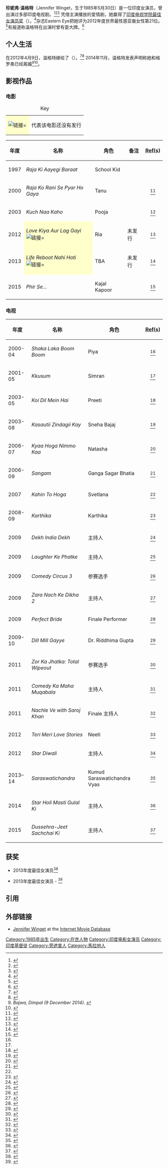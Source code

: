 {{Infobox person
| name= Jennifer Winget
| image = Jennifer Winget at the 25th SOL Lions Gold Awards 2018 (15) (cropped).jpg
| image_size = 250px
| caption= 
| birth_name= Jennifer Winget
| birth_date = {{Birth date and age|df=yes|1985|5|30}}<ref>{{cite web |author=Aaqilah |url=http://entertainment.oneindia.in/television/news/2014/jennifer-winget-birthday-what-is-karan-singh-grover-surprise-wifey-141480.html |title=Jennifer Winget's Birthday: What Is Karan Singh Grover's Surprise For Wifey? - Oneindia Entertainment |publisher=Entertainment.oneindia.in |date=30 May 2014 |accessdate=2 August 2014 |archive-date=2014-06-18 |archive-url=https://web.archive.org/web/20140618202900/http://entertainment.oneindia.in/television/news/2014/jennifer-winget-birthday-what-is-karan-singh-grover-surprise-wifey-141480.html |dead-url=no }}</ref><ref>{{cite web |url=http://us.india.com/stream/jennifer-winget-birthday-bumps-10-things-to-know-about-the-indian-tv-star-67699/ |title=Jennifer Winget Birthday Bumps: 10 Things to know about the Indian TV star! |publisher=India.com |date=30 May 2014 |accessdate=16 October 2014 |archive-date=2015-01-11 |archive-url=https://web.archive.org/web/20150111182811/http://us.india.com/stream/jennifer-winget-birthday-bumps-10-things-to-know-about-the-indian-tv-star-67699/ |dead-url=no }}</ref>
| birth_place = {{IND}}[[孟買|孟買]]<ref>{{cite web|url=http://www.thenewsreports.com/jennifer-winget-gears-up-for-cinematic-debut-with-kunal-kohlis-phir-se/10962/devrupa-rakshit|title=Jennifer Winget gears up for cinematic debut with Kunal Kohli's 'Phir Se'|work=The News Reports|accessdate=20 December 2014|archive-url=https://web.archive.org/web/20150318223403/http://www.thenewsreports.com/jennifer-winget-gears-up-for-cinematic-debut-with-kunal-kohlis-phir-se/10962/devrupa-rakshit|archive-date=2015-03-18|dead-url=yes}}</ref>
| occupation = 演員、電視主持
| spouse = {{marriage|[[Karan_Singh_Grover|Karan Singh Grover]]|2012|2014|reason=divorced}}<ref name="Karan-Jennifer divorce">{{cite web|last1=Bajwa|first1=Dimpal|title=Karan Singh Grover confirms divorce with Jennifer Winget on Twitter|url=http://indianexpress.com/article/entertainment/television/karan-singh-grover-confirms-divorce-with-jennifer-winget-on-twitter/|publisher=Indian Express|accessdate=15 December 2014|date=9 December 2014|archive-date=2018-12-25|archive-url=https://web.archive.org/web/20181225091925/https://indianexpress.com/article/entertainment/television/karan-singh-grover-confirms-divorce-with-jennifer-winget-on-twitter/|dead-url=no}}</ref>
| nationality = [[印度|印度]]
| residence =
| years_active = 1988年至今
}}

'''珍妮弗·温格特'''（Jennifer Winget，生于1985年5月30日）是一位印度女演员，曾出演过多部印度电视剧。<ref>{{Cite web|url=http://timesofindia.indiatimes.com/entertainment/hindi/tv/news-interviews/Mixing-cultures-Jennifer-Winget/articleshow/2304718.cms|title=Mixing cultures: Jennifer Winget - The Times of India|accessdate=2 August 2014|author=|date=24 August 2007|publisher=Timesofindia.indiatimes.com|archive-date=2018-12-25|archive-url=https://web.archive.org/web/20181225091912/https://timesofindia.indiatimes.com/entertainment/hindi/tv/news-interviews/Mixing-cultures-Jennifer-Winget/articleshow/2304718.cms%20|dead-url=no}}</ref><ref>{{Cite news|url=http://timesofindia.indiatimes.com/entertainment/hindi/tv/news-interviews/Only-Jennifer-can-keep-me-straight-KSG/articleshow/16854182.cms|title=Only Jennifer can keep me straight: KSG|last=Tiwari|first=Vijaya|date=17 October 2012|newspaper=indiatimes.com|accessdate=7 April 2014|archive-date=2018-12-25|archive-url=https://web.archive.org/web/20181225092029/https://timesofindia.indiatimes.com/entertainment/hindi/tv/news-interviews/Only-Jennifer-can-keep-me-straight-KSG/articleshow/16854182.cms|dead-url=no}}</ref><ref>{{Cite web|url=http://www.hindustantimes.com/entertainment/television/i-m-god-s-favourite-child-jennifer-winget/article1-1035519.aspx|script-title=en:I’m God’s favourite child: Jennifer Winget|accessdate=2 August 2014|date=|publisher=Hindustan Times}}</ref> 凭借主演{{link-en|Star Plus|Star Plus}}播放的爱情剧{{link-en|月亮的守护|Saraswatichandra (TV series)}}，她赢得了[[印度电视学院最佳女演员奖|印度电视学院最佳女演员奖]]（{{lang|en|Television Academy Awards for Best Actress Critics}}）。<ref name="ibnlive1">{{Cite news|url=http://ibnlive.in.com/news/karan-singh-grover-devoleena-bag-top-honours-at-ita-awards/430224-44-124.html|title=Karan Singh Grover, Devoleena bag top honours at ITA awards|date=24 October 2013|newspaper=in.com|accessdate=7 April 2014|archive-date=2015-01-10|archive-url=https://web.archive.org/web/20150110063016/http://ibnlive.in.com/news/karan-singh-grover-devoleena-bag-top-honours-at-ita-awards/430224-44-124.html|dead-url=no}}</ref>杂志Eastern Eye把她评为2012年度世界最性感亚裔女性第21位。<ref>{{Cite web|url=http://archive.mid-day.com/entertainment/2012/dec/061212-Priyanka-Chopra-named-world-sexiest-Asian-woman.htm|title=Priyanka Chopra named world's sexiest Asian woman|accessdate=8 August 2014|date=6 December 2012|publisher=Archive.mid-day.com|archive-url=https://web.archive.org/web/20180916011914/http://archive.mid-day.com/entertainment/2012/dec/061212-Priyanka-Chopra-named-world-sexiest-Asian-woman.htm|archive-date=2018-09-16|dead-url=yes}}</ref>有报道称温格特在出演{{link-en|月亮的守护|Saraswatichandra (TV series)}}时曾有耍大牌。<ref>{{Cite web |url=http://www.dnaindia.com/entertainment/report-saraswatichandra-to-go-off-air-in-may-end-1984089 |title=存档副本 |accessdate=2016-05-12 |archive-date=2016-12-17 |archive-url=https://web.archive.org/web/20161217115100/http://www.dnaindia.com/entertainment/report-saraswatichandra-to-go-off-air-in-may-end-1984089 |dead-url=no }}</ref>

== 个人生活 ==
在2012年4月9日，温格特嫁给了{{link-en|卡兰·辛格 格罗弗|Karan Singh Grover}}（{{lang|en|Karan Singh Grover}}）。<ref>{{Cite web |url=http://timesofindia.indiatimes.com/tv/news/hindi/Karan-Singh-Grovers-link-ups/photostory/45616360.cms |title=存档副本 |accessdate=2016-05-12 |archive-date=2015-04-18 |archive-url=https://web.archive.org/web/20150418065421/http://timesofindia.indiatimes.com/tv/news/hindi/Karan-Singh-Grovers-link-ups/photostory/45616360.cms |dead-url=no }}</ref><ref>{{Cite news|url=http://timesofindia.indiatimes.com/entertainment/tv/Ive-no-strategies-to-keep-Karan-tied-down-Jennifer-Winget/articleshow/12797790.cms|title=I've no strategies to keep Karan tied down: Jennifer Winget|last=Maheshwari|first=Neha|date=22 April 2012|newspaper=indiatimes.com|accessdate=7 April 2014|archive-date=2018-12-25|archive-url=https://web.archive.org/web/20181225092040/https://timesofindia.indiatimes.com/entertainment/tv/Ive-no-strategies-to-keep-Karan-tied-down-Jennifer-Winget/articleshow/12797790.cms|dead-url=no}}</ref> 2014年11月，温格特发表声明称她和格罗弗已经离婚<ref name="Karan-Jennifer divorce2"><cite class="citation web">Bajwa, Dimpal (9 December 2014). </cite></ref><ref name="Jennifer admits her marriage to Karan Singh Grover is over">{{Cite web|url=http://timesofindia.indiatimes.com/entertainment/hindi/tv/news/Jennifer-Winget-admits-her-marriage-to-Karan-Singh-Grover-is-over/articleshow/45307678.cms|title=Jennifer admits her marriage to Karan Singh Grover is over|accessdate=22 November 2014|archive-date=2018-12-25|archive-url=https://web.archive.org/web/20181225092027/https://timesofindia.indiatimes.com/entertainment/hindi/tv/news/Jennifer-Winget-admits-her-marriage-to-Karan-Singh-Grover-is-over/articleshow/45307678.cms|dead-url=no}}</ref>。

== 影视作品 ==

=== 电影 ===
{| class="wikitable sortable"
|+Key
| style="background:#FFFFCC;" | <span class="mw-default-size" contenteditable="false"><span>[[File:Dagger-14-plain.png|链接=]]</span></span><span class="mw-default-size" contenteditable="false"></span>
|代表该电影还没有发行

|}
{| class="wikitable sortable" style="font-size: 100%; margin-bottom: 10px;"

!年度
!名称
!角色
! class="unsortable" |备注
! class="unsortable" |<abbr title="Reference(s)" contenteditable="false">Ref(s)</abbr>
|-
| 1997
| ''Raja Ki Aayegi Baraat''
| School Kid
|
|
|-
| 2000
| ''Raja Ko Rani Se Pyar Ho Gaya''
| Tanu
|
| style="text-align:center;" |<ref>{{Cite web|url=http://www.bollywoodhungama.com/moviemicro/cast/id/54572|title=Raja Ko Rani Se Pyar Ho Gaya(2000)|publisher=[[Bollywood_Hungama|Bollywood Hungama]]|accessdate=2016-05-12|archive-date=2015-07-22|archive-url=https://web.archive.org/web/20150722034509/http://www.bollywoodhungama.com/moviemicro/cast/id/54572|dead-url=no}}</ref>
|-
|2003
| ''Kuch Naa Kaho''
|  Pooja
|
| style="text-align:center;" |<ref name="exp1">{{Cite web|url=http://timesofindia.indiatimes.com/tv/news/hindi/Jennifer-wants-to-experiment/articleshow/3177527.cms|title=Jennifer wants to experiment|date=2008-06-30|publisher=[[The_Times_Of_India|The Times Of India]]|accessdate=2016-05-12|archive-date=2018-02-10|archive-url=https://web.archive.org/web/20180210124145/https://timesofindia.indiatimes.com/tv/news/hindi/Jennifer-wants-to-experiment/articleshow/3177527.cms|dead-url=no}}</ref>
|-
| 2012
| style="background:#FFFFCC;" | ''Love Kiya Aur Lag Gayi'' <span class="mw-default-size" contenteditable="false"><span>[[File:Dagger-14-plain.png|链接=]]</span></span><span class="mw-default-size" contenteditable="false"></span>
| Ria
| 未发行
| style="text-align:center;" |<ref>{{Cite web|url=http://www.bollywoodhungama.com/moviemicro/cast/id/547464|title=Love Kiya Aur Lag Gayi(2012)|publisher=[[Bollywood_Hungama|Bollywood Hungama]]|accessdate=2016-05-12|archive-date=2016-05-05|archive-url=https://web.archive.org/web/20160505120427/http://www.bollywoodhungama.com/moviemicro/cast/id/547464|dead-url=no}}</ref>
|-
| 2013
| style="background:#FFFFCC;" |''Life Reboot Nahi Hoti'' <span class="mw-default-size" contenteditable="false"><span>[[File:Dagger-14-plain.png|链接=]]</span></span><span class="mw-default-size" contenteditable="false"></span>
| TBA
| 未发行
| style="text-align:center;" |<ref>{{Cite web|url=http://www.bollywoodhungama.com/moviemicro/cast/id/548040|title=Life Reboot Nahi Hoti(2013)|publisher=[[Bollywood_Hungama|Bollywood Hungama]]|accessdate=2016-05-12|archive-date=2016-05-30|archive-url=https://web.archive.org/web/20160530130850/http://www.bollywoodhungama.com/moviemicro/cast/id/548040|dead-url=no}}</ref>
|-
| 2015
|''Phir Se...''
| Kajal Kapoor
|
| style="text-align:center;" |<ref>{{Cite web|url=http://www.bollywoodhungama.com/moviemicro/cast/id/753719|title=Phir Se(2015)|publisher=[[Bollywood_Hungama|Bollywood Hungama]]|accessdate=2016-05-12|archive-date=2018-12-25|archive-url=https://web.archive.org/web/20181225091908/http://www.bollywoodhungama.com/movie/phir-se/|dead-url=no}}</ref>
|}

=== 电视 ===
{| class="wikitable sortable" style="font-size: 100%; margin-bottom: 10px;"

!年度
!名称
!角色
! class="unsortable" |<abbr title="Reference(s)" contenteditable="false">Ref(s)</abbr>
|-
| 2000-04
|''Shaka Laka Boom Boom''
| Piya
| style="text-align:center;" |<ref name="exp1"/>
|-
| 2001-05
| ''Kkusum''
| Simran
| style="text-align:center;" |<ref name="exp1"/>
|-
| 2003-05
| ''Koi Dil Mein Hai''
| Preeti
| style="text-align:center;" |<ref name="indiantele">{{Cite web|url=http://www.indiantelevision.org.in/headlines/y2k3/nov/nov226.htm|title=Sony to debut Balaji's next 'Kkoi Dil Mein Hai'|accessdate=4 October 2014|date=29 November 2003|publisher=Indian Television Dot Com Pvt Ltd|website=www.indiantelevision.org.in|location=MUMBAI|archive-date=2014-10-18|archive-url=https://web.archive.org/web/20141018150415/http://www.indiantelevision.org.in/headlines/y2k3/nov/nov226.htm|dead-url=no}}</ref>
|-
| 2003-08
|''Kasautii Zindagii Kay''
| Sneha Bajaj
| style="text-align:center;" |<ref>{{Cite web|url=http://timesofindia.indiatimes.com/tv/news/hindi/My-man-should-be-like-Richard-Gere/articleshow/2320815.cms|script-title=en:‘My man should be like Richard Gere’|date=2007-08-10|publisher=[[The_Times_Of_India|The Times Of India]]|accessdate=2016-05-12|archive-date=2018-12-25|archive-url=https://web.archive.org/web/20181225092002/https://timesofindia.indiatimes.com/tv/news/hindi/My-man-should-be-like-Richard-Gere/articleshow/2320815.cms|dead-url=no}}</ref>
|-
| 2006-07
| ''Kyaa Hoga Nimmo Kaa''
| Natasha
| style="text-align:center;" |<ref>{{Cite web|url=http://timesofindia.indiatimes.com/tv/news/hindi/Jennifer-Winget-to-romance-filmmaker-Kunal-Kohli/articleshow/44179983.cms|title=Jennifer Winget to romance filmmaker Kunal Kohli|date=2014-10-03|publisher=[[The_Times_Of_India|The Times Of India]]|accessdate=2016-05-12|archive-date=2018-12-25|archive-url=https://web.archive.org/web/20181225091920/https://timesofindia.indiatimes.com/tv/news/hindi/Jennifer-Winget-to-romance-filmmaker-Kunal-Kohli/articleshow/44179983.cms|dead-url=no}}</ref>
|-
| 2006-09
|''Sangam''
|  Ganga Sagar Bhatia
| style="text-align:center;" |<ref>{{Cite web|url=http://www.hindustantimes.com/entertainment/television/sangam-hoga-ki-nahi/article1-316185.aspx|title=Sangam hoga ki nahi?|date=2008-06-09|publisher=[[Hindustan_Times|Hindustan Times]]|accessdate=2016-05-12|archive-date=2015-01-01|archive-url=https://web.archive.org/web/20150101063344/http://www.hindustantimes.com/entertainment/television/sangam-hoga-ki-nahi/article1-316185.aspx|dead-url=no}}</ref>
|-
| 2007
| ''Kahin To Hoga''
| Svetlana
| style="text-align:center;" |<ref name="exp1"/>
|-
| 2008-09
| ''Karthika''
| Karthika
| style="text-align:center;" |<ref>{{Cite web|url=http://www.indiantelevision.org.in/headlines/y2k4/aug/aug123.htm|title=Balaji ready with 9 new shows across channels|date=2004-08-13|publisher=Indiantelivision.org|access-date=2016-05-12|archive-url=https://web.archive.org/web/20150101072457/http://www.indiantelevision.org.in/headlines/y2k4/aug/aug123.htm|archive-date=2015-01-01|dead-url=yes}}</ref>

|-
| 2009
| ''Dekh India Dekh''
| 主持人
| style="text-align:center;" |<ref>{{Cite news|url=http://entertainment.oneindia.in/television/news/2009/jennifer-replaces-shweta-100709.html|title=Jennifer replaces Shweta on Dekh India Dekh|date=10 July 2009|newspaper=oneindia.in|accessdate=7 April 2014|archive-date=2018-12-25|archive-url=https://web.archive.org/web/20181225092020/https://www.filmibeat.com/television/news/2009/jennifer-replaces-shweta-100709.html|dead-url=no}}</ref>
|-
| 2009
| ''Laughter Ke Phatke''
| 主持人
| style="text-align:center;" |<ref>{{Cite news|url=http://entertainment.in.msn.com/tv/article.aspx?cp-documentid=3304143|script-title=en:It’s not funny, ‘Laughter Ke Phatke’ going off air?|date=13 January 2010|newspaper=msn.com|accessdate=7 April 2014|archive-url=https://web.archive.org/web/20140318134544/http://entertainment.in.msn.com/tv/article.aspx?cp-documentid=3304143|archive-date=2014-03-18|dead-url=yes}}</ref>
|-
| 2009
| ''Comedy Circus 3''
| 参赛选手
| style="text-align:center;" |<ref>{{Cite news|url=http://timesofindia.indiatimes.com/entertainment/tv-/Comedy-Circus-returns-with-Teen-Ka-Tadka/articleshow/5148188.cms?referral=PM|title=Comedy Circus returns with 'Teen Ka Tadka'|date=22 October 2009|newspaper=indiatimes.com|accessdate=7 April 2014|archive-date=2018-12-25|archive-url=https://web.archive.org/web/20181225092059/https://timesofindia.indiatimes.com/entertainment/tv-/Comedy-Circus-returns-with-Teen-Ka-Tadka/articleshow/5148188.cms?referral=PM|dead-url=no}}</ref>
|-
| 2009
| ''Zara Nach Ke Dikha 2''
|主持人
| style="text-align:center;" |<ref>{{Cite news|url=http://www.hindustantimes.com/entertainment/television/entry-exit/article1-540912.aspx|title=Entry, exit!|last=Dubey|first=Rachana|date=8 May 2010|newspaper=hindustantimes.com|accessdate=7 April 2014|archive-date=2014-03-19|archive-url=https://web.archive.org/web/20140319222102/http://www.hindustantimes.com/entertainment/television/entry-exit/article1-540912.aspx|dead-url=no}}</ref>
|-
| 2009
| ''Perfect Bride''
| Finale Performer
| style="text-align:center;" |<ref>{{Cite web|url=http://timesofindia.indiatimes.com/entertainment/hindi/tv/news/Perfect-Bride-Rumpa-weds-Hitesh-on-TV/articleshow/5332794.cms|title=Perfect Bride Rumpa weds Hitesh on TV|date=2014-12-09|publisher=[[The_Times_Of_India|The Times Of India]]|accessdate=2016-05-12|archive-date=2018-12-25|archive-url=https://web.archive.org/web/20181225091923/https://timesofindia.indiatimes.com/entertainment/hindi/tv/news/Perfect-Bride-Rumpa-weds-Hitesh-on-TV/articleshow/5332794.cms|dead-url=no}}</ref>
|-
| 2009-10
|''Dill Mill Gayye''
| Dr. Riddhima Gupta
| style="text-align:center;" |<ref>{{Cite web|url=http://timesofindia.indiatimes.com/tv/news/hindi/Telly-heartthrobs-soapy-ride-to-success/articleshow/43533666.cms|script-title=en:Telly heartthrobs’ soapy ride to success|date=2014-09-27|publisher=[[The_Times_Of_India|The Times Of India]]|accessdate=2016-05-12|archive-date=2016-01-25|archive-url=https://web.archive.org/web/20160125172757/http://timesofindia.indiatimes.com/tv/news/hindi/Telly-heartthrobs-soapy-ride-to-success/articleshow/43533666.cms|dead-url=no}}</ref>
|-
| 2011
| ''Zor Ka Jhatka: Total Wipeout''
| 参赛选手
| style="text-align:center;" |<ref>{{Cite news|url=http://www.hindustantimes.com/entertainment/television/anchor-effect/article1-712032.aspx|title=Anchor effect|date=21 June 2009|newspaper=hindustantimes.com|accessdate=7 April 2014|archive-date=2014-03-19|archive-url=https://web.archive.org/web/20140319222207/http://www.hindustantimes.com/entertainment/television/anchor-effect/article1-712032.aspx|dead-url=no}}</ref>
|-
| 2011
| ''Comedy Ka Maha Muqabala''
| 主持人
| style="text-align:center;" | <ref>{{Cite news|url=https://in.celebrity.yahoo.com/news/there-question-overshadowed-the-stars-comedy-ka-maha-131025990.html|title=There is no question of being overshadowed by the stars in Comedy ka maha muqabla : Jennifer Winget|date=23 March 2011|newspaper=yahoo.com|accessdate=7 April 2014|archive-date=2018-12-25|archive-url=https://web.archive.org/web/20181225091948/https://in.style.yahoo.com/news/there-question-overshadowed-the-stars-comedy-ka-maha-131025990.html|dead-url=no}}</ref>
|-
| 2011
| ''Nachle Ve with Saroj Khan''
| Finale 主持人
| style="text-align:center;" |<ref>{{Cite news|url=http://pages.rediff.com/photoalbum/preview/rediff-bollywood-photos/genelia-d-souza-and-malaika-arora-khan-on-shooting-sets-of-dance-reality-show-nachle-ve-at-rk-studios-in-mumbai/3917719/40457401/202510/13/jennifer-winget-sunil-grover-genelia-saroj-khan-on-shooting-sets-of-dance-reality-show-nachle-ve-at-rk-studios-in-mumbai--2-|title=Jennifer Winget Sunil Grover Genelia Saroj Khan On Shooting Sets Of Dance Reality Show Nachle Ve At RK Studios In Mumbai 2|date=22 December 2011|newspaper=rediff.com|accessdate=7 April 2014|archive-date=2018-12-25|archive-url=https://web.archive.org/web/20181225092032/http://pages.rediff.com/photoalbum/preview/rediff-bollywood-photos/genelia-d-souza-and-malaika-arora-khan-on-shooting-sets-of-dance-reality-show-nachle-ve-at-rk-studios-in-mumbai/3917719/40457401/202510/13/jennifer-winget-sunil-grover-genelia-saroj-khan-on-shooting-sets-of-dance-reality-show-nachle-ve-at-rk-studios-in-mumbai--2-|dead-url=no}}</ref>
|-
| 2012
|''Teri Meri Love Stories''
|Neeti
| style="text-align:center;" |<ref>{{Cite web|url=http://www.hindustantimes.com/entertainment/television/jennifer-winget-returns-to-acting-with-a-telefilm/article1-918653.aspx|title=Jennifer Winget returns acting with a telefilm|date=24 August 2014|publisher=[[Hindustan_Times|Hindustan Times]]|accessdate=2016-05-12|archive-date=2014-12-14|archive-url=https://archive.is/20141214135042/http://www.hindustantimes.com/entertainment/television/jennifer-winget-returns-to-acting-with-a-telefilm/article1-918653.aspx|dead-url=no}}</ref>
|-
|2012
|''Star Diwali''
| 主持人
| style="text-align:center;" |<ref>{{Cite web|url=http://timesofindia.indiatimes.com/entertainment/hindi/tv/news/Celebrity-galore-on-Star-Plus-Star-Diwali/articleshow/17007543.cms|title=Celebrity galore on Star Plus' 'Star Diwali'|date=29 October 2012|publisher=[[The_Times_Of_India|The Times Of India]]|accessdate=2016-05-12|archive-date=2018-12-25|archive-url=https://web.archive.org/web/20181225092054/https://timesofindia.indiatimes.com/entertainment/hindi/tv/news/Celebrity-galore-on-Star-Plus-Star-Diwali/articleshow/17007543.cms|dead-url=no}}</ref>
|-
|2013–14
| ''Saraswatichandra''
|Kumud Saraswatichandra Vyas
| style="text-align:center;" |<ref>{{Cite news|url=http://timesofindia.indiatimes.com/entertainment/hindi/tv/news-interviews/Saraswatichandra-A-lavish-love-story/articleshow/18657678.cms|title=Saraswatichandra: A lavish love story|last=Maheshwri|first=Neha|date=25 February 2013|newspaper=indiatimes.com|accessdate=7 April 2014|archive-date=2018-12-25|archive-url=https://web.archive.org/web/20181225091943/https://timesofindia.indiatimes.com/entertainment/hindi/tv/news-interviews/Saraswatichandra-A-lavish-love-story/articleshow/18657678.cms|dead-url=no}}</ref>
|-
|2014
| ''Star Holi Masti Gulal Ki''
| 主持人
| style="text-align:center;" |<ref>{{Cite news|url=http://timesofindia.indiatimes.com/tv/news/hindi/TV-celebs-celebrate-waterless-Holi/articleshow/31905278.cms|title=TV celebs celebrate waterless Holi|date=2014-03-12|newspaper=indiatimes.com|accessdate=2016-05-12|archive-date=2018-12-25|archive-url=https://web.archive.org/web/20181225091945/https://timesofindia.indiatimes.com/tv/news/hindi/TV-celebs-celebrate-waterless-Holi/articleshow/31905278.cms|dead-url=no}}</ref>
|-
|2015
|''Dussehra-Jeet Sachchai Ki''
|主持人
| style="text-align:center;" |<ref>{{Cite web |url=http://www.indiatvnews.com/entertainment/bollywood/rithvik-jennifer-to-co-host-dussehra-jeet-sachchai-kee-24603.html |title=Rithvik, Jennifer to co-host 'Dussehra - Jeet Sachchai Kee' |accessdate=15 March 2016 |publisher= |archive-date=2018-12-25 |archive-url=https://web.archive.org/web/20181225092015/https://www.indiatvnews.com/entertainment/bollywood/rithvik-jennifer-to-co-host-dussehra-jeet-sachchai-kee-24603.html |dead-url=no }}</ref>
|}

== 获奖 ==
'''''{{link-en|Zee金奖|Zee Gold Awards|Zee Gold Awards}}'''''
* 2013年度最佳女演员<ref>{{Cite web|url=http://entertainment.oneindia.in/television/news/2013/2013-boroplus-gold-awards-2013-winners-list-115204.html#slide252653|title=Photos: 2013 Boroplus Gold Awards Winners List!|publisher=[[Oneindia.in|Oneindia.in]]|accessdate=2016-05-12|archive-date=2018-12-25|archive-url=https://web.archive.org/web/20181225091934/https://www.filmibeat.com/television/news/2013/2013-boroplus-gold-awards-2013-winners-list-115204.html#slide252653|dead-url=no}}</ref>

'''''{{link-en|印度电视学会奖|Indian Television Academy Awards}}'''''
* 2013年度最佳女演员 - {{link-en|月亮的守护|Saraswatichandra (TV series)}}<ref name="ITAA">{{Cite web|url=http://awardsbyindianshows.weebly.com/indian-television-academy-awards.html|title=Indian Television Academy Awards|accessdate=8 January 2015|publisher=weebly.com|archive-date=2018-12-25|archive-url=https://web.archive.org/web/20181225092017/https://awardsbyindianshows.weebly.com/indian-television-academy-awards.html|dead-url=no}}</ref>

== 引用 ==
{{Reflist|2}}

== 外部链接 ==
{{Commonscat|Jennifer Winget}}
* [[imdbname:1764355|Jennifer Winget]]<span contenteditable="false"> at the </span>[[互联网电影数据库|Internet Movie Database]]

{{DEFAULTSORT: Winget, Jennifer}}
[[Category:1985年出生|Category:1985年出生]]
[[Category:在世人物|Category:在世人物]]
[[Category:印度电影女演员|Category:印度电影女演员]]
[[Category:印度基督徒|Category:印度基督徒]]
[[Category:旁遮普人|Category:旁遮普人]]
[[Category:馬拉地人|Category:馬拉地人]]